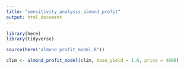 ```yaml
---
title: "sensitivity_analysis_almond_profit"
output: html_document
---
```



```r
library(here)
library(tidyverse)
```

```r
source(here("almond_profit_model.R"))

clim <- almond_profit_model(clim, base_yield = 1.0, price = 4000)
```

